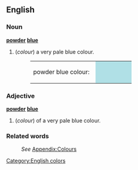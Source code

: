 {{Wikipedia}}
==English==

===Noun===
'''[[powder]] [[blue]]'''
#(''colour'') a very pale blue colour.
#:<table><tr><td>powder blue colour: &nbsp;</td><td bgcolor="#B0E0E6" width="80">&nbsp; </td></tr></table>

===Adjective===
'''[[powder]] [[blue]]'''
#(''colour'') of a very pale blue colour.

===Related words===
:''See'' [[Wiktionary_Appendix:Colours|Appendix:Colours]]

[[Category:English colors]]